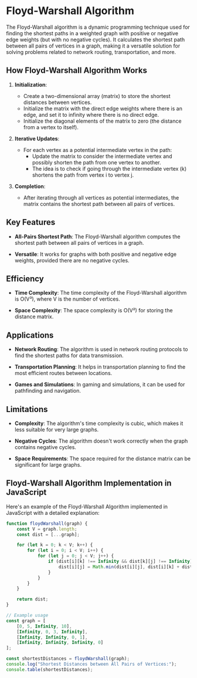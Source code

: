 
# Floyd-Warshall Algorithm

The Floyd-Warshall algorithm is a dynamic programming technique used for finding the shortest paths in a weighted graph with positive or negative edge weights (but with no negative cycles). It calculates the shortest path between all pairs of vertices in a graph, making it a versatile solution for solving problems related to network routing, transportation, and more.

## How Floyd-Warshall Algorithm Works

1. **Initialization**:
   - Create a two-dimensional array (matrix) to store the shortest distances between vertices.
   - Initialize the matrix with the direct edge weights where there is an edge, and set it to infinity where there is no direct edge.
   - Initialize the diagonal elements of the matrix to zero (the distance from a vertex to itself).

2. **Iterative Updates**:
   - For each vertex as a potential intermediate vertex in the path:
     - Update the matrix to consider the intermediate vertex and possibly shorten the path from one vertex to another.
     - The idea is to check if going through the intermediate vertex (k) shortens the path from vertex i to vertex j.

3. **Completion**:
   - After iterating through all vertices as potential intermediates, the matrix contains the shortest path between all pairs of vertices.

## Key Features

- **All-Pairs Shortest Path**: The Floyd-Warshall algorithm computes the shortest path between all pairs of vertices in a graph.

- **Versatile**: It works for graphs with both positive and negative edge weights, provided there are no negative cycles.

## Efficiency

- **Time Complexity**: The time complexity of the Floyd-Warshall algorithm is O(V³), where V is the number of vertices.

- **Space Complexity**: The space complexity is O(V²) for storing the distance matrix.

## Applications

- **Network Routing**: The algorithm is used in network routing protocols to find the shortest paths for data transmission.

- **Transportation Planning**: It helps in transportation planning to find the most efficient routes between locations.

- **Games and Simulations**: In gaming and simulations, it can be used for pathfinding and navigation.

## Limitations

- **Complexity**: The algorithm's time complexity is cubic, which makes it less suitable for very large graphs.

- **Negative Cycles**: The algorithm doesn't work correctly when the graph contains negative cycles.

- **Space Requirements**: The space required for the distance matrix can be significant for large graphs.

## Floyd-Warshall Algorithm Implementation in JavaScript

Here's an example of the Floyd-Warshall Algorithm implemented in JavaScript with a detailed explanation:

```javascript
function floydWarshall(graph) {
    const V = graph.length;
    const dist = [...graph];

    for (let k = 0; k < V; k++) {
        for (let i = 0; i < V; i++) {
            for (let j = 0; j < V; j++) {
                if (dist[i][k] !== Infinity && dist[k][j] !== Infinity) {
                    dist[i][j] = Math.min(dist[i][j], dist[i][k] + dist[k][j]);
                }
            }
        }
    }

    return dist;
}

// Example usage
const graph = [
    [0, 5, Infinity, 10],
    [Infinity, 0, 3, Infinity],
    [Infinity, Infinity, 0, 1],
    [Infinity, Infinity, Infinity, 0]
];

const shortestDistances = floydWarshall(graph);
console.log("Shortest Distances between All Pairs of Vertices:");
console.table(shortestDistances);
```